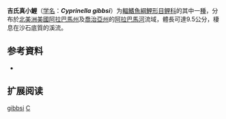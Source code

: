 {{Speciesbox
| name = 吉氏真小鯉
| status = NE
| status_system = IUCN3.1
| image = 
| genus = Cyprinella
| species = gibbsi
| authority = Howell & Williams, 1971
| synonyms = *''Notropis gibbsi''<br /><small>Howell & Williams, 1971</small> ''
}}

'''吉氏真小鯉'''（[[学名|学名]]：'''''Cyprinella gibbsi'''''）为[[輻鰭魚綱|輻鰭魚綱]][[鯉形目|鯉形目]][[鲤科|鲤科]]的其中一[[種|種]]，分布於[[北美洲|北美洲]][[美國|美國]][[阿拉巴馬州|阿拉巴馬州]]及[[喬治亞州|喬治亞州]]的[[阿拉巴馬河|阿拉巴馬河]]流域，體長可達9.5公分，棲息在沙石底質的溪流。

== 参考資料 ==
*{{FishBase_species|genus=Cyprinella|species=gibbsi|year=2011|month=12}}

== 扩展阅读 ==
{{refbegin}}
{{wikispecies-inline|Cyprinella gibbsi|吉氏真小鯉}}
{{refend}}
{{Taxonbar|from=Q3765907}}

[[Category:真小鯉屬|gibbsi]]
[[Category:1971年描述的鱼类|C]]


{{鯉形目小作品}}